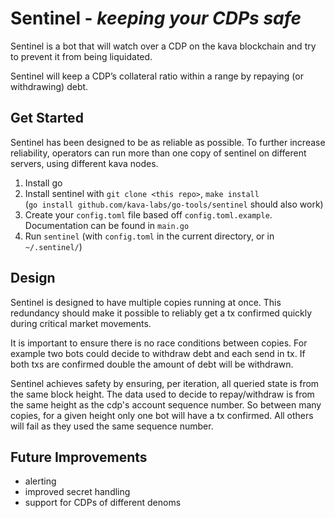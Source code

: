 
# Sentinel - _keeping your CDPs safe_

Sentinel is a bot that will watch over a CDP on the kava blockchain and try to prevent it from being liquidated.

Sentinel will keep a CDP’s collateral ratio within a range by repaying (or withdrawing) debt.

## Get Started

Sentinel has been designed to be as reliable as possible. To further increase reliability, operators can run more than one copy of sentinel on different servers, using different kava nodes.

1. Install go
2. Install sentinel with `git clone <this repo>`, `make install`  
   (`go install github.com/kava-labs/go-tools/sentinel` should also work)
3. Create your `config.toml` file based off `config.toml.example`. Documentation can be found in `main.go`
4. Run `sentinel` (with `config.toml` in the current directory, or in `~/.sentinel/`)

## Design

Sentinel is designed to have multiple copies running at once. This redundancy should make it possible to reliably get a tx confirmed quickly during critical market movements.

It is important to ensure there is no race conditions between copies. For example two bots could decide to withdraw debt and each send in tx. If both txs are confirmed double the amount of debt will be withdrawn.

Sentinel achieves safety by ensuring, per iteration, all queried state is from the same block height. The data used to decide to repay/withdraw is from the same height as the cdp's account sequence number. So between many copies, for a given height only one bot will have a tx confirmed. All others will fail as they used the same sequence number.

## Future Improvements

- alerting
- improved secret handling
- support for CDPs of different denoms


>

